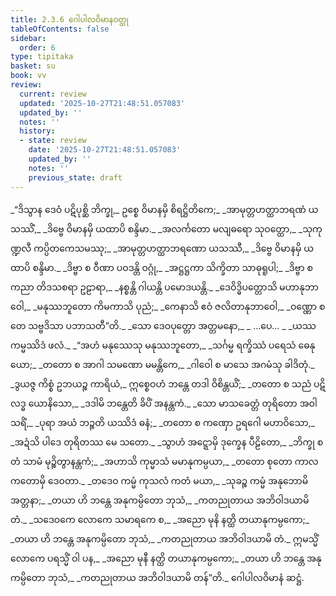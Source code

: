 ```yaml
---
title: 2.3.6 ဂေါပါလဝိမာနဝတ္ထု
tableOfContents: false
sidebar:
  order: 6
type: tipitaka
basket: su
book: vv
review:
  current: review
  updated: '2025-10-27T21:48:51.057083'
  updated_by: ''
  notes: ''
  history:
  - state: review
    date: '2025-10-27T21:48:51.057083'
    updated_by: ''
    notes: ''
    previous_state: draft
---
```



<ReviewStatus review={frontmatter.review} showDetails={true} />

<HypothesisAnnotation frontmatter={frontmatter} />

<DynamicBreadcrumb />

<Division number="1159" book="vv" e="ch" v="19" p="107">

<Paragraph number="1008" type="verses" book="vv">
_“ဒိသွာန ဒေဝံ ပဋိပုစ္ဆိ ဘိက္ခု,_  
ဥစ္စေ ဝိမာနမှိ စိရဋ္ဌိတိကေ;_  
_အာမုတ္တဟတ္ထာဘရဏံ ယသဿိံ,_  
_ဒိဗ္ဗေ ဝိမာနမှိ ယထာပိ စန္ဒိမာ._  

</Paragraph>

</Division>
<Division number="1160" book="vv" e="ch" v="19" p="108">

<Paragraph number="1009" type="verses" book="vv">
_အလင်္ကတော မလျဓရော သုဝတ္ထော,_  
_သုကုဏ္ဍလီ ကပ္ပိတကေသမဿု;_  
_အာမုတ္တဟတ္ထာဘရဏော ယသဿီ,_  
_ဒိဗ္ဗေ ဝိမာနမှိ ယထာပိ စန္ဒိမာ._  

</Paragraph>

</Division>
<Division number="1161" book="vv" e="ch" v="19" p="108">

<Paragraph number="1010" type="verses" book="vv">
_ဒိဗ္ဗာ စ ဝီဏာ ပဝဒန္တိ ဝဂ္ဂုံ,_  
_အဋ္ဌဋ္ဌကာ သိက္ခိတာ သာဓုရူပါ;_  
_ဒိဗ္ဗာ စ ကညာ တိဒသစရာ ဥဠာရာ,_  
_နစ္စန္တိ ဂါယန္တိ ပမောဒယန္တိ._  

</Paragraph>

</Division>
<Division number="1162" book="vv" e="ch" v="19" p="108">

<Paragraph number="1011" type="verses" book="vv">
_ဒေဝိဒ္ဓိပတ္တောသိ မဟာနုဘာဝေါ,_  
_မနုဿဘူတော ကိမကာသိ ပုညံ;_  
_ကေနာသိ ဧဝံ ဇလိတာနုဘာဝေါ,_  
_ဝဏ္ဏော စ တေ သဗ္ဗဒိသာ ပဘာသတီ”တိ._  

</Paragraph>

</Division>
<Division number="1163" book="vv" e="ch" v="19" p="108">

<Paragraph number="1012" type="verses" book="vv">
_သော ဒေဝပုတ္တော အတ္တမနော,_  
_ …ပေ… _  
_ယဿ ကမ္မဿိဒံ ဖလံ._  

</Paragraph>

</Division>
<Division number="1164" book="vv" e="ch" v="19" p="108">

<Paragraph number="1013" type="verses" book="vv">
_“အဟံ မနုဿေသု မနုဿဘူတော,_  
_သင်္ဂမ္မ ရက္ခိဿံ ပရေသံ ဓေနုယော;_  
_တတော စ အာဂါ သမဏော မမန္တိကေ,_  
_ဂါဝေါ စ မာသေ အဂမံသု ခါဒိတုံ._  

</Paragraph>

</Division>
<Division number="1165" book="vv" e="ch" v="19" p="108">

<Paragraph number="1014" type="verses" book="vv">
_ဒွယဇ္ဇ ကိစ္စံ ဥဘယဉ္စ ကာရိယံ,_  
ဣစ္စေဝဟံ ဘန္တေ တဒါ ဝိစိန္တယိံ;_  
_တတော စ သညံ ပဋိလဒ္ဓ ယောနိသော,_  
_ဒဒါမိ ဘန္တေတိ ခိပိံ အနန္တကံ._  

</Paragraph>

</Division>
<Division number="1166" book="vv" e="ch" v="19" p="108">

<Paragraph number="1015" type="verses" book="vv">
_သော မာသခေတ္တံ တုရိတော အဝါသရိံ,_  
_ပုရာ အယံ ဘဉ္ဇတိ ယဿိဒံ ဓနံ;_  
_တတော စ ကဏှော ဥရဂေါ မဟာဝိသော,_  
_အဍံသိ ပါဒေ တုရိတဿ မေ သတော._  

</Paragraph>

</Division>
<Division number="1167" book="vv" e="ch" v="19" p="109">

<Paragraph number="1016" type="verses" book="vv">
_သွာဟံ အဋ္ဋောမှိ ဒုက္ခေန ပီဠိတော,_  
_ဘိက္ခု စ တံ သာမံ မုဉ္စိတွာနန္တကံ;_  
_အဟာသိ ကုမ္မာသံ မမာနုကမ္ပယာ,_  
_တတော စုတော ကာလကတောမှိ ဒေဝတာ._  

</Paragraph>

</Division>
<Division number="1168" book="vv" e="ch" v="19" p="109">

<Paragraph number="1017" type="verses" book="vv">
_တဒေဝ ကမ္မံ ကုသလံ ကတံ မယာ,_  
_သုခဉ္စ ကမ္မံ အနုဘောမိ အတ္တနာ;_  
_တယာ ဟိ ဘန္တေ အနုကမ္ပိတော ဘုသံ,_  
_ကတညုတာယ အဘိဝါဒယာမိ တံ._  

</Paragraph>

</Division>
<Division number="1169" book="vv" e="ch" v="19" p="109">

<Paragraph number="1018" type="verses" book="vv">
_သဒေဝကေ လောကေ သမာရကေ စ,_  
_အညော မုနိ နတ္ထိ တယာနုကမ္ပကော;_  
_တယာ ဟိ ဘန္တေ အနုကမ္ပိတော ဘုသံ,_  
_ကတညုတာယ အဘိဝါဒယာမိ တံ._  

</Paragraph>

</Division>
<Division number="1170" book="vv" e="ch" v="19" p="109">

<Paragraph number="1019" type="verses" book="vv">
ဣမသ္မိံ လောကေ ပရသ္မိံ ဝါ ပန,_  
_အညော မုနီ နတ္ထိ တယာနုကမ္ပကော;_  
_တယာ ဟိ ဘန္တေ အနုကမ္ပိတော ဘုသံ,_  
_ကတညုတာယ အဘိဝါဒယာမိ တန်”တိ._  


</Paragraph>
</Division>

<Paragraph number="1020" type="center" book="vv">
ဂေါပါလဝိမာနံ ဆဋ္ဌံ.
</Paragraph>